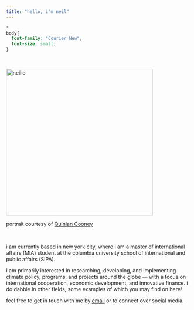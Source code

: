 ```yaml
---
title: "hello, i'm neil"
---
```


```css
*
body{
  font-family: "Courier New";
  font-size: small;
}
```

<br/>

<img src="pictures/neilio.jpg" alt="neilio" width="400"/>

portrait courtesy of [Quinlan Cooney](https://quinlancooney.com/)

<br/>

i am currently based in new york city, where i am a master of international affairs (MIA) student at the columbia university school of international and public affairs (SIPA).

i am primarily interested in researching, developing, and implementing climate policy, programs, and projects around the globe — with a focus on international cooperation, economic development, and innovative finance. i do dabble in other fields, some examples of which you may find on here!

feel free to get in touch with me by [email](mailto:neilkchin@gmail.com){.email} or to connect over social media.